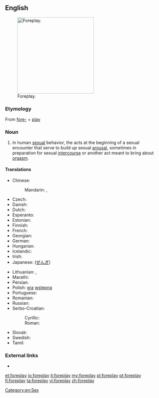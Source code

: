 ==English==
[[File:Nipping the Nape.png|thumb|250px|upright|Foreplay.]]

===Etymology===
From [[fore-]] + [[play]]

===Noun===
{{en-noun|-}}

# In human [[sexual]] behavior, the acts at the beginning of a sexual encounter that serve to build up sexual [[arousal]], sometimes in preparation for sexual [[intercourse]] or another act meant to bring about [[orgasm]].

====Translations====
{{trans-top|foreplay}}
* Chinese:
*: Mandarin: {{t|zh|前戲|sc=Hani}}, {{t|zh|前戏|tr=qiánxì|sc=Hani}}
* Czech: {{t-|cs|předehra|f}}
* Danish: {{t-|da|forspil}}
* Dutch: {{t+|nl|voorspel}}
* Esperanto: {{t-|eo|antaŭludo|xs=Esperanto}}
* Estonian: {{t-|et|eelmäng}}
* Finnish: {{t-|fi|esileikki}}
* French: {{t+|fr|préliminaires|m|p}}
* Georgian: {{t|ka|პრელუდია|tr=preludia|sc=Geor}}
* German: {{t+|de|Vorspiel|n}}
* Hungarian: {{t+|hu|előjáték}}
* Icelandic: {{t+|is|forleikur|m}}
* Irish: {{t-|ga|réamhshúgradh|m|xs=Irish}}
* Japanese: {{t-|ja|前戯|tr=zengi}} ([[ぜんぎ]])
{{trans-mid}}
* Lithuanian: {{t-|lt|meilės žaismas|m|xs=Lithuanian}},  {{t-|lt|erotinės glamonės|f|p|xs=Lithuanian}}
* Marathi: {{t-|mr|प्रणय|sc=Deva|xs=Marathi}}
* Persian: {{t+|fa|عشق‌بازی|tr=eshqbazi|xs=Persian}}
* Polish: [[gra]] [[wstępna]] {{f}}
* Portuguese: {{t-|pt|preliminares|f|p}}
* Romanian: {{t-|ro|preludiu|n}}
* Russian: {{t+|ru|прелюдия|f|tr=preljúdija}}
* Serbo-Croatian:
*: Cyrillic: {{t-|sh|предигра|f|alt=пре̏дигра|sc=Cyrl|xs=Serbo-Croatian}}
*: Roman: {{t-|sh|predigra|f|alt=prȅdigra|xs=Serbo-Croatian}}
* Slovak: {{t-|sk|predohra|f}}
* Swedish: {{t-|sv|förspel}}
* Tamil: {{t-|ta|பாலுணர்வூட்டல்|xs=Tamil}}
{{trans-bottom}}

===External links===
* {{pedia}}

[[Category:en:Sex]]

[[et:foreplay]]
[[io:foreplay]]
[[it:foreplay]]
[[my:foreplay]]
[[pl:foreplay]]
[[pt:foreplay]]
[[fi:foreplay]]
[[ta:foreplay]]
[[vi:foreplay]]
[[zh:foreplay]]